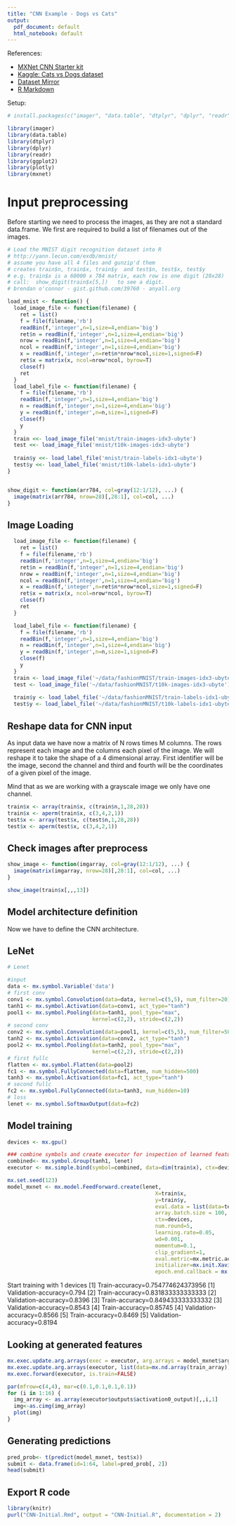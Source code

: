 ```yaml
---
title: "CNN Example - Dogs vs Cats"
output:
  pdf_document: default
  html_notebook: default
---
```

References:

- [MXNet CNN Starter kit](https://www.kaggle.com/jeremiedb/mxnet-with-r-starter-kit)
- [Kaggle: Cats vs Dogs dataset](https://www.kaggle.com/c/dogs-vs-cats-redux-kernels-edition/data)
- [Dataset Mirror](https://www.floydhub.com/fastai/datasets/kaggle-dogs-vs-cats-redux-kernels-edition)
- [R Markdown](http://rmarkdown.rstudio.com)


Setup:

```r
# install.packages(c("imager", "data.table", "dtplyr", "dplyr", "readr", "ggplot2", "plotly"))
```




```r
library(imager)
library(data.table)
library(dtplyr)
library(dplyr)
library(readr)
library(ggplot2)
library(plotly)
library(mxnet)
```
Input preprocessing
===================

Before starting we need to process the images, as they are not a standard 
data.frame. We first are required to build a list of filenames out of the images.

```r
# Load the MNIST digit recognition dataset into R
# http://yann.lecun.com/exdb/mnist/
# assume you have all 4 files and gunzip'd them
# creates train$n, train$x, train$y  and test$n, test$x, test$y
# e.g. train$x is a 60000 x 784 matrix, each row is one digit (28x28)
# call:  show_digit(train$x[5,])   to see a digit.
# brendan o'connor - gist.github.com/39760 - anyall.org

load_mnist <- function() {
  load_image_file <- function(filename) {
    ret = list()
    f = file(filename,'rb')
    readBin(f,'integer',n=1,size=4,endian='big')
    ret$n = readBin(f,'integer',n=1,size=4,endian='big')
    nrow = readBin(f,'integer',n=1,size=4,endian='big')
    ncol = readBin(f,'integer',n=1,size=4,endian='big')
    x = readBin(f,'integer',n=ret$n*nrow*ncol,size=1,signed=F)
    ret$x = matrix(x, ncol=nrow*ncol, byrow=T)
    close(f)
    ret
  }
  load_label_file <- function(filename) {
    f = file(filename,'rb')
    readBin(f,'integer',n=1,size=4,endian='big')
    n = readBin(f,'integer',n=1,size=4,endian='big')
    y = readBin(f,'integer',n=n,size=1,signed=F)
    close(f)
    y
  }
  train <<- load_image_file('mnist/train-images-idx3-ubyte')
  test <<- load_image_file('mnist/t10k-images-idx3-ubyte')
  
  train$y <<- load_label_file('mnist/train-labels-idx1-ubyte')
  test$y <<- load_label_file('mnist/t10k-labels-idx1-ubyte')  
}


show_digit <- function(arr784, col=gray(12:1/12), ...) {
  image(matrix(arr784, nrow=28)[,28:1], col=col, ...)
}
```

Image Loading
-------------

```r
  load_image_file <- function(filename) {
    ret = list()
    f = file(filename,'rb')
    readBin(f,'integer',n=1,size=4,endian='big')
    ret$n = readBin(f,'integer',n=1,size=4,endian='big')
    nrow = readBin(f,'integer',n=1,size=4,endian='big')
    ncol = readBin(f,'integer',n=1,size=4,endian='big')
    x = readBin(f,'integer',n=ret$n*nrow*ncol,size=1,signed=F)
    ret$x = matrix(x, ncol=nrow*ncol, byrow=T)
    close(f)
    ret
  }

  load_label_file <- function(filename) {
    f = file(filename,'rb')
    readBin(f,'integer',n=1,size=4,endian='big')
    n = readBin(f,'integer',n=1,size=4,endian='big')
    y = readBin(f,'integer',n=n,size=1,signed=F)
    close(f)
    y
  }
  train <- load_image_file('~/data/fashionMNIST/train-images-idx3-ubyte')
  test <- load_image_file('~/data/fashionMNIST/t10k-images-idx3-ubyte')
  
  train$y <- load_label_file('~/data/fashionMNIST/train-labels-idx1-ubyte')
  test$y <- load_label_file('~/data/fashionMNIST/t10k-labels-idx1-ubyte') 
```

Reshape data for CNN input
--------------------------

As input data we have now a matrix of N rows times M columns. The rows represent
each image and the columns each pixel of the image. We will reshape it to take
the shape of a 4 dimensional array. First identifier will be the image, second 
the channel and third and fourth will be the coordinates of a given pixel of the
image.

Mind that as we are working with a grayscale image we only have one channel.

```r
train$x <- array(train$x, c(train$n,1,28,28))
train$x <- aperm(train$x, c(3,4,2,1))
test$x <- array(test$x, c(test$n,1,28,28))
test$x <- aperm(test$x, c(3,4,2,1))
```



Check images after preprocess
-----------------------------
```r
show_image <- function(imgarray, col=gray(12:1/12), ...) {
  image(matrix(imgarray, nrow=28)[,28:1], col=col, ...)
}

show_image(train$x[,,,13])

```

Model architecture definition
-----------------------------

Now we have to define the CNN architecture.

LeNet
-----

```r
# Lenet

#input
data <- mx.symbol.Variable('data')
# first conv
conv1 <- mx.symbol.Convolution(data=data, kernel=c(5,5), num_filter=20)
tanh1 <- mx.symbol.Activation(data=conv1, act_type="tanh")
pool1 <- mx.symbol.Pooling(data=tanh1, pool_type="max",
                           kernel=c(2,2), stride=c(2,2))
# second conv
conv2 <- mx.symbol.Convolution(data=pool1, kernel=c(5,5), num_filter=50)
tanh2 <- mx.symbol.Activation(data=conv2, act_type="tanh")
pool2 <- mx.symbol.Pooling(data=tanh2, pool_type="max",
                           kernel=c(2,2), stride=c(2,2))
# first fullc
flatten <- mx.symbol.Flatten(data=pool2)
fc1 <- mx.symbol.FullyConnected(data=flatten, num_hidden=500)
tanh3 <- mx.symbol.Activation(data=fc1, act_type="tanh")
# second fullc
fc2 <- mx.symbol.FullyConnected(data=tanh3, num_hidden=10)
# loss
lenet <- mx.symbol.SoftmaxOutput(data=fc2)
```



Model training
--------------

```r
devices <- mx.gpu()

### combine symbols and create executor for inspection of learned features
combined<- mx.symbol.Group(tanh1, lenet)
executor <- mx.simple.bind(symbol=combined, data=dim(train$x), ctx=devices)

mx.set.seed(123)
model_mxnet <- mx.model.FeedForward.create(lenet,
                                               X=train$x, 
                                               y=train$y,
                                               eval.data = list(data=test$x, label=test$y),
                                               array.batch.size = 100, 
                                               ctx=devices, 
                                               num.round=5,
                                               learning.rate=0.05,
                                               wd=0.001,
                                               momentum=0.1,
                                               clip_gradient=1,
                                               eval.metric=mx.metric.accuracy, 
                                               initializer=mx.init.Xavier(rnd_type = "gaussian", factor_type = "avg", magnitude = 3),
                                               epoch.end.callback = mx.callback.log.train.metric(1))

```
Start training with 1 devices
[1] Train-accuracy=0.754774624373956
[1] Validation-accuracy=0.794
[2] Train-accuracy=0.831833333333333
[2] Validation-accuracy=0.8396
[3] Train-accuracy=0.849433333333332
[3] Validation-accuracy=0.8543
[4] Train-accuracy=0.85745
[4] Validation-accuracy=0.8566
[5] Train-accuracy=0.8469
[5] Validation-accuracy=0.8194


Looking at generated features
-----------------------------
```r
mx.exec.update.arg.arrays(exec = executor, arg.arrays = model_mxnet$arg.params, match.name=TRUE)
mx.exec.update.arg.arrays(executor, list(data=mx.nd.array(train_array)), match.name=TRUE)
mx.exec.forward(executor, is.train=FALSE)

par(mfrow=c(4,4), mar=c(0.1,0.1,0.1,0.1))
for (i in 1:16) {
  img_array <- as.array(executor$outputs$activation0_output)[,,i,1]
  img<-as.cimg(img_array)
  plot(img)
}
```

Generating predictions
----------------------

```r
pred_prob<- t(predict(model_mxnet, test$x))
submit <- data.frame(id=1:64, label=pred_prob[, 2])
head(submit)
```


Export R code
-------------
```r
library(knitr)
purl("CNN-Initial.Rmd", output = "CNN-Initial.R", documentation = 2)
```
